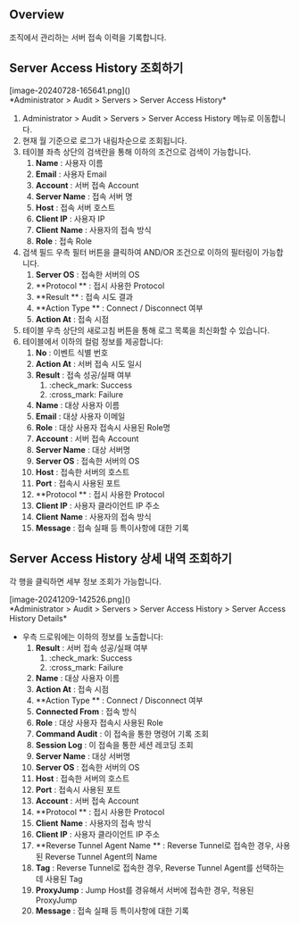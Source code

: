 ## Overview
조직에서 관리하는 서버 접속 이력을 기록합니다.

## Server Access History 조회하기
<p align="center">
<div>[image-20240728-165641.png]()</div>
*Administrator &gt; Audit &gt; Servers &gt; Server Access History*
</p>

1. Administrator &gt; Audit &gt; Servers &gt; Server Access History 메뉴로 이동합니다.
2. 현재 월 기준으로 로그가 내림차순으로 조회됩니다.
3. 테이블 좌측 상단의 검색란을 통해 이하의 조건으로 검색이 가능합니다.
    1. **Name**  : 사용자 이름
    2. **Email**  : 사용자 Email
    3. **Account**  : 서버 접속 Account
    4. **Server Name**  : 접속 서버 명
    5. **Host**  : 접속 서버 호스트
    6. **Client IP**  : 사용자 IP
    7. **Client**   **Name**  : 사용자의 접속 방식
    8. **Role**  : 접속 Role
4. 검색 필드 우측 필터 버튼을 클릭하여 AND/OR 조건으로 이하의 필터링이 가능합니다.
    1. **Server OS**  : 접속한 서버의 OS
    2. **Protocol ** : 접시 사용한 Protocol
    3. **Result ** : 접속 시도 결과
    4. **Action Type ** : Connect / Disconnect 여부
    5. **Action At**  : 접속 시점
5. 테이블 우측 상단의 새로고침 버튼을 통해 로그 목록을 최신화할 수 있습니다.
6. 테이블에서 이하의 컬럼 정보를 제공합니다:
    1. **No**  : 이벤트 식별 번호
    2. **Action At**  : 서버 접속 시도 일시
    3. **Result**  : 접속 성공/실패 여부
        1. :check_mark: Success
        2. :cross_mark: Failure
    4. **Name**  : 대상 사용자 이름
    5. **Email**  : 대상 사용자 이메일
    6. **Role**  : 대상 사용자 접속시 사용된 Role명
    7. **Account**  : 서버 접속 Account
    8. **Server Name**  : 대상 서버명
    9. **Server OS**  : 접속한 서버의 OS
    10. **Host**  : 접속한 서버의 호스트
    11. **Port**  : 접속시 사용된 포트
    12. **Protocol ** : 접시 사용한 Protocol
    13. **Client IP**  : 사용자 클라이언트 IP 주소
    14. **Client**   **Name**  : 사용자의 접속 방식
    15. **Message**  : 접속 실패 등 특이사항에 대한 기록

## Server Access History 상세 내역 조회하기
각 행을 클릭하면 세부 정보 조회가 가능합니다.



<p align="center">
<div>[image-20241209-142526.png]()</div>
*Administrator &gt; Audit &gt; Servers &gt; Server Access History &gt; Server Access History Details*
</p>



* 우측 드로워에는 이하의 정보를 노출합니다:
    1. **Result**  : 서버 접속 성공/실패 여부
        1. :check_mark: Success
        2. :cross_mark: Failure
    2. **Name**  : 대상 사용자 이름
    3. **Action At**  : 접속 시점
    4. **Action Type ** : Connect / Disconnect 여부
    5. **Connected From**  : 접속 방식
    6. **Role**  : 대상 사용자 접속시 사용된 Role
    7. **Command Audit**  : 이 접속을 통한 명령어 기록 조회
    8. **Session Log**  : 이 접속을 통한 세션 레코딩 조회
    9. **Server Name**  : 대상 서버명
    10. **Server OS**  : 접속한 서버의 OS
    11. **Host**  : 접속한 서버의 호스트
    12. **Port**  : 접속시 사용된 포트
    13. **Account**  : 서버 접속 Account
    14. **Protocol ** : 접시 사용한 Protocol
    15. **Client**   **Name**  : 사용자의 접속 방식
    16. **Client IP**  : 사용자 클라이언트 IP 주소
    17. **Reverse Tunnel Agent Name ** : Reverse Tunnel로 접속한 경우, 사용된 Reverse Tunnel Agent의 Name
    18. **Tag**  : Reverse Tunnel로 접속한 경우, Reverse Tunnel Agent를 선택하는데 사용된 Tag
    19. **ProxyJump**  : Jump Host를 경유해서 서버에 접속한 경우, 적용된 ProxyJump
    20. **Message**  : 접속 실패 등 특이사항에 대한 기록
